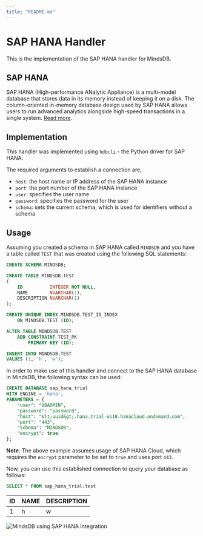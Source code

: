 ```yaml
---
title: "README.md"
---
```


# SAP HANA Handler

This is the implementation of the SAP HANA handler for MindsDB.

## SAP HANA

SAP HANA (High-performance ANalytic Appliance) is a multi-model database that stores data in its memory instead of keeping it on a disk. The column-oriented in-memory database design used by SAP HANA allows users to run advanced analytics alongside high-speed transactions in a single system. [Read more](https://www.sap.com/products/technology-platform/hana/what-is-sap-hana.html).

## Implementation

This handler was implemented using `hdbcli` - the Python driver for SAP HANA.

The required arguments to establish a connection are,

* `host`: the host name or IP address of the SAP HANA instance
* `port`: the port number of the SAP HANA instance
* `user`: specifies the user name
* `password`: specifies the password for the user
* `schema`: sets the current schema, which is used for identifiers without a schema

## Usage

Assuming you created a schema in SAP HANA called `MINDSDB` and you have a table called `TEST` that was created using
the following SQL statements:

~~~~sql
CREATE SCHEMA MINDSDB;

CREATE TABLE MINDSDB.TEST
(
    ID          INTEGER NOT NULL,
    NAME        NVARCHAR(1),
    DESCRIPTION NVARCHAR(1)
);

CREATE UNIQUE INDEX MINDSDB.TEST_ID_INDEX
    ON MINDSDB.TEST (ID);

ALTER TABLE MINDSDB.TEST
    ADD CONSTRAINT TEST_PK
        PRIMARY KEY (ID);

INSERT INTO MINDSDB.TEST
VALUES (1, 'h', 'w');
~~~~

In order to make use of this handler and connect to the SAP HANA database in MindsDB, the following syntax can be used:

~~~~sql
CREATE DATABASE sap_hana_trial
WITH ENGINE = 'hana', 
PARAMETERS = {
    "user": "DBADMIN",
    "password": "password",
    "host": "&lt;uuid&gt;.hana.trial-us10.hanacloud.ondemand.com",
    "port": "443",
    "schema": "MINDSDB",
    "encrypt": true
};
~~~~

**Note**: The above example assumes usage of SAP HANA Cloud, which requires the `encrypt` parameter to be set to `true` and uses port `443`.

Now, you can use this established connection to query your database as follows:

~~~~sql
SELECT * FROM sap_hana_trial.test
~~~~

| ID | NAME | DESCRIPTION |
|----|------|-------------|
| 1  | h    | w           |

![MindsDB using SAP HANA Integration](https://i.imgur.com/okXNhoc.jpg)
